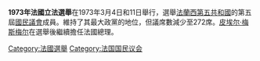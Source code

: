 '''1973年法國立法選舉'''在1973年3月4日和11日舉行，選舉[[法蘭西第五共和國|法蘭西第五共和國]]的第五屆[[國民議會_(法國)|國民議會]]成員。{{link-en|共和民主聯盟|Union of Democrats for the Republic}}維持了其最大政黨的地位，但議席數減少至272席。[[皮埃尔·梅斯梅尔|皮埃尔·梅斯梅尔]]在選舉後繼續擔任法國總理。
{{法國選舉}}
[[Category:法國選舉|Category:法國選舉]]
[[Category:法国国民议会|Category:法国国民议会]]